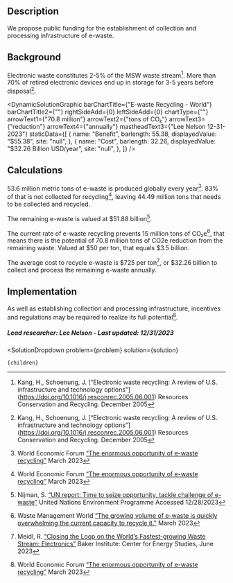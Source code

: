 

## Description
We propose public funding for the establishment of collection and processing infrastructure of e-waste.

## Background
Electronic waste constitutes 2-5% of the MSW waste stream[^”1”]. 
More than 70% of retired electronic devices end up in storage for 3-5 years before disposal[^”1”].

<DynamicSolutionGraphic
  barChartTitle={"E-waste Recycling - World"}
  barChartTitle2={""}
  rightSideAdd={0}
  leftSideAdd={0}
  chartType={""}
  arrowText1={"70.8 million"}
  arrowText2={"tons of CO₂"}
  arrowText3={"reduction"}
  arrowText4={"annually"}
  mastheadText3={"Lee Nelson 12-31-2023"}
 staticData={[
    {
     name: "Benefit",
      barlength: 55.38,
      displayedValue: "$55.38",
      site: "null",
    },
    {
      name: "Cost",
      barlength: 32.26,
      displayedValue: "$32.26 Billion USD/year",
      site: "null",
    },
  ]}
/>

## Calculations
53.6 million metric tons of e-waste is produced globally every year[^”2”]. 83% of that is not collected for recycling[^”2”], leaving 44.49 million tons that needs to be collected and recycled.

The remaining e-waste is valued at $51.88 billion[^”3”].

The current rate of e-waste recycling prevents 15 million tons of CO₂e[^”4”], that means there is the potential of 70.8 million tons of CO2e reduction from the remaining waste. Valued at $50 per ton, that equals $3.5 billion.

The average cost to recycle e-waste is $725 per ton[^”5”], or $32.26 billion to collect and process the remaining e-waste annually.

## Implementation
As well as establishing collection and processing infrastructure, incentives and regulations may be required to realize its full potential[^”2”].

##### Lead researcher: Lee Nelson - Last updated: 12/31/2023

[^”1”]: Kang, H., Schoenung, J. [“Electronic waste recycling: A review of U.S. infrastructure and technology options”] (https://doi.org/10.1016/j.resconrec.2005.06.001) Resources Conservation and Recycling. December 2005

[^”2”]: World Economic Forum [“The enormous opportunity of e-waste recycling”](https://www.weforum.org/agenda/2023/03/the-enormous-opportunity-of-e-waste-recycling/) March 2023

[^”3”]: Nijman, S. [“UN report: Time to seize opportunity, tackle challenge of e-waste”]( https://www.unep.org/news-and-stories/press-release/un-report-time-seize-opportunity-tackle-challenge-e-waste) United Nations Environment Programme Accessed 12/28/2023

[^”4”]: Waste Management World [“The growing volume of e-waste is quickly overwhelming the current capacity to recycle it."](https://waste-management-world.com/resource-use/e-waste-recycling/) March 2023

[^”5”]: Meidl, R. [“Closing the Loop on the World’s Fastest-growing Waste Stream: Electronics”](https://www.bakerinstitute.org/research/closing-loop-worlds-fastest-growing-waste-stream-electronics) Baker Institute: Center for Energy Studies, June 2023

  <SolutionDropdown 
    problem={problem} 
    solution={solution}
  >
    {children}
  </SolutionDropdown>